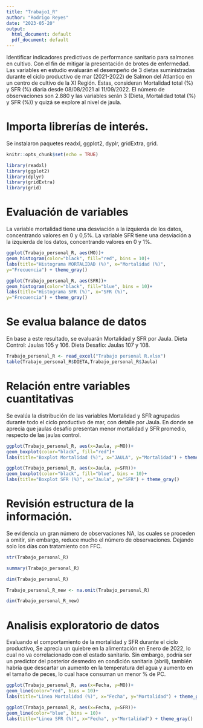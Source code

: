 ```yaml
---
title: "Trabajo1_R"
author: "Rodrigo Reyes"
date: "2023-05-20"
output:
  html_document: default
  pdf_document: default
---
```

Identificar indicadores predictivos de performance sanitario para salmones en cultivo. Con el fin de mitigar la presentación de brotes de enfermedad. Las variables en estudio evaluarán el desempeño de 3 dietas suministradas durante el ciclo productivo de mar (2021-2022) de Salmon del Atlantico en un centro de cultivo de la XI Región. Estas, consideran Mortalidad total (%) y SFR (%) diaria desde 08/08/2021 al 11/09/2022. El número de observaciones son 2.880 y las variables serán 3 (Dieta, Mortalidad total (%) y SFR (%)) y quizá se explore al nivel de jaula.

# Importa librerías de interés.
Se instalaron paquetes readxl, ggplot2, dyplr, gridExtra, grid.

```r
knitr::opts_chunk$set(echo = TRUE)

library(readxl)
library(ggplot2)
library(dplyr)
library(gridExtra)
library(grid)

```

# Evaluación de variables
La variable mortalidad tiene una desviación a la izquierda de los datos, concentrando valores en 0 y 0,5%.
La variable SFR tiene una desviación a la izquierda de los datos, concentrando valores en 0 y 1%.



```r

ggplot(Trabajo_personal_R, aes(MO))+
geom_histogram(color="black", fill="red", bins = 10)+
labs(title="Histograma MORTALIDAD (%)", x="Mortalidad (%)",
y="Frecuencia") + theme_gray()
```



```r

ggplot(Trabajo_personal_R, aes(SFR))+
geom_histogram(color="black", fill="blue", bins = 10)+
labs(title="Histograma SFR (%)", x="SFR (%)",
y="Frecuencia") + theme_gray()

```
# Se evalua balance de datos
En base a este resultado, se evaluarán Mortalidad y SFR por Jaula.
Dieta Control: Jaulas 105 y 106.
Dieta Desafío: Jaulas 107 y 108.

```r

Trabajo_personal_R <- read_excel("Trabajo personal R.xlsx")
table(Trabajo_personal_R$DIETA,Trabajo_personal_R$Jaula)

```

# Relación entre variables cuantitativas

Se evalúa la distribución de las variables Mortalidad y SFR agrupadas durante todo el ciclo productivo de mar, con detalle por Jaula. En donde se aprecia que jaulas desafío presentan menor mortalidad y SFR promedio, respecto de las jaulas control.

```r

ggplot(Trabajo_personal_R, aes(x=Jaula, y=MO))+
geom_boxplot(color="black", fill="red")+
labs(title="Boxplot Mortalidad (%)", x="JAULA", y="Mortalidad") + theme_gray()

```


```r
ggplot(Trabajo_personal_R, aes(x=Jaula, y=SFR))+
geom_boxplot(color="black", fill="blue", bins = 10)+
labs(title="Boxplot SFR (%)", x="Jaula", y="SFR") + theme_gray()

```
# Revisión estructura de la información.

Se evidencia un gran número de observaciones NA, las cuales se proceden a omitir, sin embargo, reduce mucho el número de observaciones. Dejando solo los días con tratamiento con FFC.


```r

str(Trabajo_personal_R)

```
```r

summary(Trabajo_personal_R)
```
```r

dim(Trabajo_personal_R)

```
```r

Trabajo_personal_R_new <- na.omit(Trabajo_personal_R)

```

```r

dim(Trabajo_personal_R_new)

```

# Analisis exploratorio de datos

Evaluando el comportamiento de la mortalidad y SFR durante el ciclo productivo, Se aprecia un quiebre en la alimentación en Enero de 2022, lo cual no va correlacionado con el estado sanitario. Sin embargo, podría ser un predictor del posterior desmedro en condición sanitaria (abril), también habría que descartar un aumento en la temperatura del agua y aumento en el tamaño de peces, lo cual hace consuman un menor % de PC.


```r

ggplot(Trabajo_personal_R, aes(x=Fecha, y=MO))+
geom_line(color="red", bins = 10)+
labs(title="Linea Mortalidad (%)", x="Fecha", y="Mortalidad") + theme_gray()

```


```r
ggplot(Trabajo_personal_R, aes(x=Fecha, y=SFR))+
geom_line(color="blue", bins = 10)+
labs(title="Linea SFR (%)", x="Fecha", y="Mortalidad") + theme_gray()
```

